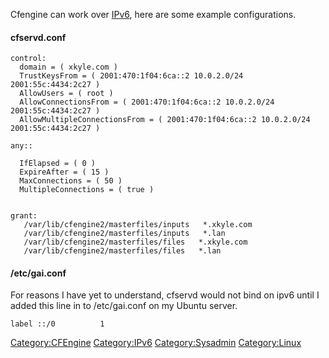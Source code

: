 Cfengine can work over [[IPv6]], here are some example configurations.

==== cfservd.conf ====
<pre>
control:
  domain = ( xkyle.com )
  TrustKeysFrom = ( 2001:470:1f04:6ca::2 10.0.2.0/24 2001:55c:4434:2c27 )
  AllowUsers = ( root )
  AllowConnectionsFrom = ( 2001:470:1f04:6ca::2 10.0.2.0/24 2001:55c:4434:2c27 )
  AllowMultipleConnectionsFrom = ( 2001:470:1f04:6ca::2 10.0.2.0/24 2001:55c:4434:2c27 )

any::

  IfElapsed = ( 0 )
  ExpireAfter = ( 15 )
  MaxConnections = ( 50 )
  MultipleConnections = ( true )


grant:
   /var/lib/cfengine2/masterfiles/inputs   *.xkyle.com
   /var/lib/cfengine2/masterfiles/inputs   *.lan
   /var/lib/cfengine2/masterfiles/files   *.xkyle.com
   /var/lib/cfengine2/masterfiles/files   *.lan
</pre>

==== /etc/gai.conf ====
For reasons I have yet to understand, cfservd would not bind on ipv6 until I added this line in to /etc/gai.conf on my Ubuntu server.
<pre>
label ::/0          1
</pre>

[[Category:CFEngine]][[Category:IPv6]][[Category:Sysadmin]][[Category:Linux]]